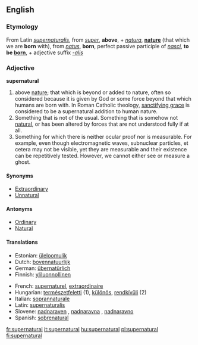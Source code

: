 ==English==

===Etymology===
From Latin ''[[supernaturalis]]'', from ''[[super]]'', '''above''', + ''[[natura]]'', '''[[nature]]''' (that which we are '''born''' with), from ''[[natus]]'', '''born''', perfect passive participle of ''[[nasci]]'', '''to be [[born]]''', + adjective suffix ''[[-alis]]''

===Adjective===
'''supernatural'''

# above [[nature]]; that which is beyond or added to nature, often so considered because it is given by God or some force beyond that which humans are born with.  In Roman Catholic theology, [[w:sanctifying grace|sanctifying grace]] is considered to be a supernatural addition to human nature.
# Something that is not of the usual.  Something that is somehow not [[natural]], or has been altered by forces that are not understood fully if at all.
# Something for which there is neither ocular proof nor is measurable.  For example, even though electromagnetic waves, subnuclear particles, et cetera may not be visible, yet they are measurable and their existence can be repetitively tested.  However, we cannot either see or measure a ghost.

====Synonyms====
*[[Extraordinary]]
*[[Unnatural]]

====Antonyms====
*[[Ordinary]]
*[[Natural]]

====Translations====
{{top}}
*Estonian: [[üleloomulik]]
*Dutch: [[bovennatuurlijk]]
*German: [[übernatürlich]]
*Finnish: [[yliluonnollinen]]
{{mid}}
*French: [[supernaturel]], [[extraordinaire]]
*Hungarian: [[természetfeletti]] (1), [[különös]], [[rendkívüli]] (2)
*Italian: [[soprannaturale]]
*Latin: [[supernaturalis]]
*Slovene: [[nadnaraven]] {{m}}, [[nadnaravna]] {{f}}, [[nadnaravno]] {{n}}
*Spanish: [[sobrenatural]]
{{bottom}}

[[fr:supernatural]]
[[it:supernatural]]
[[hu:supernatural]]
[[pl:supernatural]]
[[fi:supernatural]]